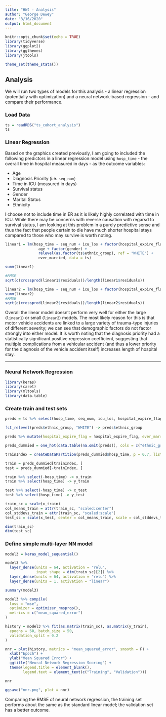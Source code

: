```yaml
---
title: "HW4 - Analysis"
author: "George Dewey"
date: "3/16/2020"
output: html_document
---
```


```r
knitr::opts_chunk$set(echo = TRUE)
library(tidyverse)
library(ggplot2)
library(ggthemes)
library(jtools)

theme_set(theme_stata())
```

## Analysis

We will run two types of models for this analysis - a linear regression (potentially with optimization) and a neural network-based regression - and compare their performance.

### Load Data

```r
ts = readRDS("ts_cohort_analysis")
ts
```

### Linear Regression

Based on the graphics created previously, I am going to included the following predictors in a linear regression model using `hosp_time` - the overall time in hospital measured in days - as the outcome variables:

* Age
* Diagnosis Priority (i.e. `seq_num`)
* Time in ICU (measured in days)
* Survival status
* Gender
* Marital Status
* Ethnicity

I choose not to include time in ER as it is likely highly correlated with time in ICU. While there may be concerns with reverse causation with regarsd to survival status, I am looking at this problem in a purely predictive sense and thus the fact that people certain to die have much shorter hospital stays compared to those who may survive is worth noting.

```r
linear1 = lm(hosp_time ~ seq_num + icu_los + factor(hospital_expire_flag) + 
               age + factor(gender) + 
               relevel(as.factor(ts$ethnic_group), ref = "WHITE") + 
               ever_married, data = ts)

summ(linear1)

#RMSE
sqrt(c(crossprod(linear1$residuals))/length(linear1$residuals))
```

```r
linear2 = lm(hosp_time ~ seq_num + icu_los + factor(hospital_expire_flag), data = ts)
summ(linear2)
#RMSE
sqrt(c(crossprod(linear2$residuals))/length(linear2$residuals))
```

Overall the linear model doesn't perform very well for either the large (`linear1`) or small (`linear2`) models. The most likely reason for this is that motor vehicle accidents are linked to a large variety of trauma-type injuries of different severity; we can see that demographic factors do not factor strongly into either model. It is worth noting that the diagnosis priority had a statistically significant positive regression coefficient, suggesting that multiple complications from a vehicular accident (and thus a lower priority for the diagnosis of the vehicle accident itself) increases length of hospital stay.

---

### Neural Network Regression

```r
library(keras)
library(caret)
library(mltools)
library(data.table)
```

### Create train and test sets

```r
preds = ts %>% select(hosp_time, seq_num, icu_los, hospital_expire_flag, age, ethnic_group, ever_married)

fct_relevel(preds$ethnic_group, "WHITE") -> preds$ethnic_group

preds %>% mutate(hospital_expire_flag = hospital_expire_flag, ever_married = as.numeric(ever_married)) -> preds

preds_dummied = one_hot(data.table(na.omit(preds)), cols = c("ethnic_group"))

trainIndex = createDataPartition(preds_dummied$hosp_time, p = 0.7, list = FALSE, times = 1)

train = preds_dummied[trainIndex, ]
test = preds_dummied[-trainIndex, ]

train %>% select(-hosp_time) -> x_train
train %>% select(hosp_time) -> y_train

test %>% select(-hosp_time) -> x_test
test %>% select(hosp_time) -> y_test

train_sc = scale(x_train)
col_means_train = attr(train_sc, "scaled:center")
col_stddevs_train = attr(train_sc, "scaled:scale")
test_sc = scale(x_test, center = col_means_train, scale = col_stddevs_train)

dim(train_sc)
dim(test_sc)
```

### Define simple multi-layer NN model

```r
model3 = keras_model_sequential()

model3 %>%
  layer_dense(units = 64, activation = "relu", 
              input_shape = dim(train_sc)[2]) %>%
  layer_dense(units = 64, activation = "relu") %>%
  layer_dense(units = 1, activation = "linear")

summary(model3)
```

```r
model3 %>% compile(
  loss = "mse",
  optimizer = optimizer_rmsprop(),
  metrics = c("mean_squared_error")
)

history = model3 %>% fit(as.matrix(train_sc), as.matrix(y_train),
  epochs = 50, batch_size = 50,
  validation_split = 0.2
)
```

```r
nnr = plot(history, metrics = "mean_squared_error", smooth = F) +
  xlab("Epoch") +
  ylab("Mean Squared Error") +
  ggtitle("Neural Network Regression Scoring") +
  theme(legend.title = element_blank(),
        legend.text = element_text(c("Training", "Validation")))

nnr

ggsave("nnr.png", plot = nnr)
```

Comparing the RMSE of neural network regression, the training set performs about the same as the standard linear model; the validation set has a better outcome.
